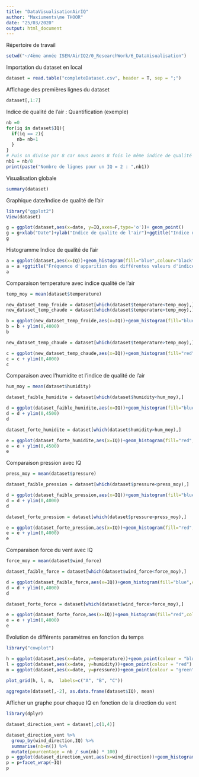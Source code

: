 ---
title: "DataVisualisationAirIQ"
author: "Maxiuments\me THOOR"
date: "25/03/2020"
output: html_document
---
Répertoire de travail
```{r}
setwd("~/4ème année ISEN/AirIQ2/0_ResearchWork/6_DataVisualisation")
```

Importation du dataset en local
```{r}
dataset = read.table("completeDataset.csv", header = T, sep = ";")
```

Affichage des premières lignes du dataset 
```{r}
dataset[,1:7]
```

Indice de qualité de l'air : Quantification (exemple)
```{r}
nb =0
for(iq in dataset$IQ){
  if(iq == 2){
    nb= nb+1
  }
}
# Puis on divise par 8 car nous avons 8 fois le même indice de qualité de l'air sur une journée
nb1 = nb/8
print(paste("Nombre de lignes pour un IQ = 2 : ",nb1))
```

Visualisation globale
```{r}
summary(dataset)
```

Graphique date/Indice de qualité de l'air
```{r}
library("ggplot2")
View(dataset)

g = ggplot(dataset,aes(x=date, y=IQ,axes=F,type='o'))+ geom_point()
g = g+xlab("Date")+ylab("Indice de qualite de l'air")+ggtitle("Indice de qualité de l'air par date")
g
```

Histogramme Indice de qualité de l'air
```{r}

a = ggplot(dataset,aes(x=IQ))+geom_histogram(fill="blue",colour="black",binwidth=1)
a = a +ggtitle("Fréquence d'apparition des différentes valeurs d'indice de qualité de l'air")
a
```

Comparaison temperature avec indice qualité de l'air
```{r}
temp_moy = mean(dataset$temperature)

new_dataset_temp_froide = dataset[which(dataset$temperature<temp_moy),]
new_dataset_temp_chaude = dataset[which(dataset$temperature>temp_moy),]

b = ggplot(new_dataset_temp_froide,aes(x=IQ))+geom_histogram(fill="blue",colour="black",binwidth=1)
b = b + ylim(0,4000)
b

new_dataset_temp_chaude = dataset[which(dataset$temperature>temp_moy),]

c = ggplot(new_dataset_temp_chaude,aes(x=IQ))+geom_histogram(fill="red",colour="black",binwidth=1)
c = c + ylim(0,4000)
c
```

Comparaison avec l'humidite et l'indice de qualité de l'air
```{r}
hum_moy = mean(dataset$humidity)

dataset_faible_humidite = dataset[which(dataset$humidity<hum_moy),]

d = ggplot(dataset_faible_humidite,aes(x=IQ))+geom_histogram(fill="blue",colour="black",binwidth=1)
d = d + ylim(0,4500)
d

dataset_forte_humidite = dataset[which(dataset$humidity>hum_moy),]

e = ggplot(dataset_forte_humidite,aes(x=IQ))+geom_histogram(fill="red",colour="black",binwidth=1)
e = e + ylim(0,4500)
e
```

Comparaison pression avec IQ 
```{r}
press_moy = mean(dataset$pressure)

dataset_faible_pression = dataset[which(dataset$pressure<press_moy),]

d = ggplot(dataset_faible_pression,aes(x=IQ))+geom_histogram(fill="blue",colour="black",binwidth=1)
d = d + ylim(0,4000) 
d

dataset_forte_pression = dataset[which(dataset$pressure>press_moy),]

e = ggplot(dataset_forte_pression,aes(x=IQ))+geom_histogram(fill="red",colour="black",binwidth=1)
e = e + ylim(0,4000)
e
```

Comparaison force du vent avec IQ 
```{r}
force_moy = mean(dataset$wind_force)

dataset_faible_force = dataset[which(dataset$wind_force<force_moy),]

d = ggplot(dataset_faible_force,aes(x=IQ))+geom_histogram(fill="blue",colour="black",binwidth=1)
d = d + ylim(0,4000) 
d

dataset_forte_force = dataset[which(dataset$wind_force>force_moy),]

e = ggplot(dataset_forte_force,aes(x=IQ))+geom_histogram(fill="red",colour="black",binwidth=1)
e = e + ylim(0,4000)
e
```


Evolution de différents paramètres en fonction du temps
```{r}
library("cowplot")

h = ggplot(dataset,aes(x=date, y=temperature))+geom_point(colour = "blue")
l = ggplot(dataset,aes(x=date, y=humidity))+geom_point(colour = "red")
m = ggplot(dataset,aes(x=date, y=pressure))+geom_point(colour = "green")
           
plot_grid(h, l, m,  labels=c("A", "B", "C"))
```

```{r}
aggregate(dataset[,-2], as.data.frame(dataset$IQ), mean)
```

Afficher un graphe pour chaque IQ en fonction de la direction du vent
```{r}
library(dplyr)

dataset_direction_vent = dataset[,c(1,4)]

dataset_direction_vent %>%
  group_by(wind_direction,IQ) %>%
  summarise(nb=n()) %>%
  mutate(pourcentage = nb / sum(nb) * 100)
p = ggplot(dataset_direction_vent,aes(x=wind_direction))+geom_histogram(binwidth=1)
p = p+facet_wrap(~IQ)
p
  
```

